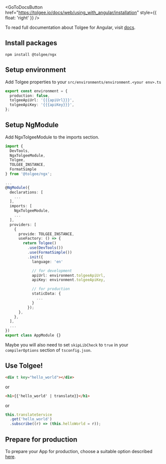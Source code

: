 
<GoToDocsButton
  href="https://tolgee.io/docs/web/using_with_angular/installation"
  style={{ float: 'right' }}
/>

To read full documentation about Tolgee for Angular, visit [docs](https://tolgee.io/docs/web/using_with_angular/installation).

## Install packages

```
npm install @tolgee/ngx
```

## Setup environment

Add Tolgee properties to your `src/environments/environment.<your env>.ts`

```typescript
export const environment = {
  production: false,
  tolgeeApiUrl: '{{{apiUrl}}}',
  tolgeeApiKey: '{{{apiKey}}}',
};
```

## Setup NgModule

Add NgxTolgeeModule to the imports section.

```typescript
import {
  DevTools,
  NgxTolgeeModule,
  Tolgee,
  TOLGEE_INSTANCE,
  FormatSimple
} from '@tolgee/ngx';

...
@NgModule({
  declarations: [
    ...
  ],
  imports: [
    NgxTolgeeModule,
    ...
  ],
  providers: [
    {
      provide: TOLGEE_INSTANCE,
      useFactory: () => {
        return Tolgee()
          .use(DevTools())
          .use(FormatSimple())
          .init({
            language: 'en'

            // for development
            apiUrl: environment.tolgeeApiUrl,
            apiKey: environment.tolgeeApiKey,

            // for production
            staticData: {
              ...
            }
          });
      },
    },
  ],
  ...
})
export class AppModule {}
```

Maybe you will also need to set `skipLibCheck` to `true` in your `compilerOptions` section of `tsconfig.json`.

## Use Tolgee!

```html
<div t key="hello_world"></div>
```

or

```html
<h1>{{'hello_world' | translate}}</h1>
```

or

```typescript
this.translateService
  .get('hello_world')
  .subscribe((r) => (this.helloWorld = r));
```

## Prepare for production

To prepare your App for production, choose a suitable option described
[here](https://tolgee.io/js-sdk/integrations/angular/installation#preparing-for-production).
